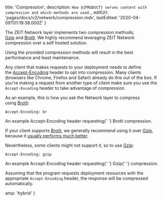 
  title: 'Compression',
  description: `How ${PRODUCT} serves content with compression and which methods are used.`,
  editUrl: 'pages/docs/v2/network/compression.mdx',
  lastEdited: '2020-04-09T01:19:38.000Z'
}

The ZEIT Network layer implements two compression methods; [Gzip](https://en.wikipedia.org/wiki/LZ77_and_LZ78#LZ77) and [Brotli](https://en.wikipedia.org/wiki/Brotli). We highly recommend leveraging ZEIT Network compression over a self hosted solution.

Using the provided compression methods will result in the best performance and least maintenance.

Any client that makes requests to your deployment needs to define the [Accept-Encoding](https://developer.mozilla.org/en-US/docs/Web/HTTP/Headers/Accept-Encoding) header to opt into compression. Many clients (browsers like Chrome, Firefox and Safari) already do this out of the box. If you're making a request from another type of client make sure you use the `Accept-Encoding` header to take advantage of compression.

As an example, this is how you ask the Network layer to compress using [Brotli](https://en.wikipedia.org/wiki/Brotli):

```
Accept-Encoding: br
```

<Caption>
  An example <InlineCode>Accept-Encoding</InlineCode> header requesting{' '}
  <Link href="https://en.wikipedia.org/wiki/Brotli">Brotli</Link> compression.
</Caption>

If your client supports [Brotli](https://en.wikipedia.org/wiki/Brotli), we generally recommend using it over [Gzip](https://en.wikipedia.org/wiki/LZ77_and_LZ78#LZ77), because it [usually performs much better](https://medium.com/oyotech/how-brotli-compression-gave-us-37-latency-improvement-14d41e50fee4).

Nevertheless, some clients might not support it, so to use [Gzip](https://en.wikipedia.org/wiki/LZ77_and_LZ78#LZ77):

```
Accept-Encoding: gzip
```

<Caption>
  An example <InlineCode>Accept-Encoding</InlineCode> header requesting{' '}
  <Link href="https://en.wikipedia.org/wiki/LZ77_and_LZ78#LZ77">Gzip</Link>{' '}
  compression.
</Caption>

Assuming that the program requests deployment resources with the appropriate `Accept-Encoding` header, the response will be compressed automatically.


  amp: 'hybrid'
}
